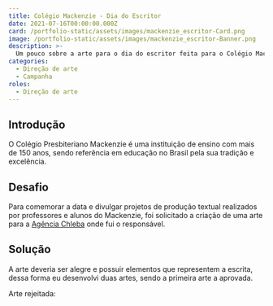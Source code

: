 ```yaml
---
title: Colégio Mackenzie - Dia do Escritor
date: 2021-07-16T00:00:00.000Z
card: /portfolio-static/assets/images/mackenzie_escritor-Card.png
image: /portfolio-static/assets/images/mackenzie_escritor-Banner.png
description: >-
  Um pouco sobre a arte para o dia do escritor feita para o Colégio Mackenzie.
categories:
  - Direção de arte
  - Campanha
roles:
  - Direção de arte
---
```



## Introdução

O Colégio Presbiteriano Mackenzie é uma instituição de ensino com mais de 150 anos, sendo referência em educação no Brasil pela sua tradição e excelência.

## Desafio

Para comemorar a data e divulgar projetos de produção textual realizados por professores e alunos do Mackenzie, foi solicitado a criação de uma arte para a [Agência Chleba](https://www.chleba.net/) onde fui o responsável.

## Solução

A arte deveria ser alegre e possuir elementos que representem a escrita, dessa forma eu desenvolvi duas artes, sendo a primeira arte a aprovada.

<Picture
    src={mackEscritor2}
    alt="Arte com a frase &quot;25 de julho; Dia do Escritor; Escrever é construir caminhos para conhecer o mundo.&quot; com ilustrações diversas pessoas interagindo com formas de escrita"/>

Arte rejeitada:

<Picture
    src={mackEscritor1}
    alt="Arte com a frase &quot;25 de julho; Dia do Escritor&quot; com ilustrações de uma máquina de escrever, um notebook, uma caneta e um caderno"/>

